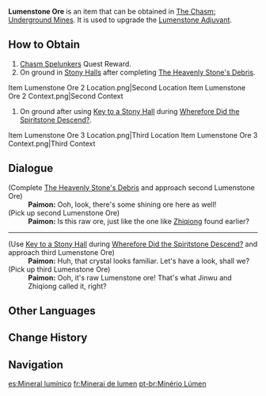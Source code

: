 {{Item Infobox
|id          = 101644
|image       = Item Lumenstone Ore.png
|type        = Adventure Items
|invCategory = Precious Items
|quality     = 3
|description = The raw ore from which Lumenstone may be found. If processed properly, it can be used to strengthen the [[Lumenstone Adjuvant]] you have. Why not hit [[Jinwu]] up and ask her?
|source1     = [[Chasm Spelunkers]] Quest Reward
|source2     = Found in the [[The Chasm: Underground Mines]]
}}
'''Lumenstone Ore''' is an item that can be obtained in [[The Chasm: Underground Mines]]. It is used to upgrade the [[Lumenstone Adjuvant]].

==How to Obtain==
# [[Chasm Spelunkers]] Quest Reward.
# On ground in [[Stony Halls]] after completing [[The Heavenly Stone's Debris]].<gallery>
Item Lumenstone Ore 2 Location.png|Second Location
Item Lumenstone Ore 2 Context.png|Second Context
</gallery>
# On ground after using [[Key to a Stony Hall]] during [[Wherefore Did the Spiritstone Descend?]].<gallery>
Item Lumenstone Ore 3 Location.png|Third Location
Item Lumenstone Ore 3 Context.png|Third Context
</gallery>

==Dialogue==
{{Dialogue start}}
;(Complete [[The Heavenly Stone's Debris]] and approach second Lumenstone Ore)
:'''Paimon:''' Ooh, look, there's some shining ore here as well!
;(Pick up second Lumenstone Ore)
:'''Paimon:''' Is this raw ore, just like the one like [[Zhiqiong]] found earlier?
----
;(Use [[Key to a Stony Hall]] during [[Wherefore Did the Spiritstone Descend?]] and approach third Lumenstone Ore)
:'''Paimon:''' Huh, that crystal looks familiar. Let's have a look, shall we?
;(Pick up third Lumenstone Ore)
:'''Paimon:''' Ooh, it's raw Lumenstone ore! That's what Jinwu and Zhiqiong called it, right?
{{Dialogue end}}

==Other Languages==
{{Other Languages
|en      = Lumenstone Ore
|zhs     = 流明石原矿
|zhs_rm  = Liúmíng-shí Yuánkuàng
|zht     = 流明石原礦
|zht_rm  = Liúmíng-shí Yuánkuàng
|zh_tl   = Lumenstone Raw Ore
|ja      = 流明石の原鉱
|ja_rm   = Ryuumei-seki no Genkou{{Assumed}}
|ja_tl   = Lumenstone Raw Ore
|ko      = {{tt|유명석|流明石}} {{tt|원석|原石}}
|ko_rm   = Yumyeongseok Wonseok
|ko_tl   = Lumenstone Ore
|es      = Mineral lumínico
|es_tl   = Luminous Ore
|fr      = Minerai de lumen
|fr_tl   = Lumen Ore
|ru      = Светоносная руда
|ru_tl   = Luminous Ore
|th      = Lumenstone Ore
|vi      = Quặng {{tt|Lưu Minh|流明}}
|vi_tl   = 
|de      = Lumensteinerz
|de_tl   = Lumenstone Ore
|id      = Lumenstone Ore
|pt      = Minério Lúmen
|pt_tl   = 
|tr      = Lümentaşı Cevheri
|tr_tl   = Lumenstone Ore
|it      = Minerale di Pietraluce
|it_tl   = Mineral of Stonelight
}}

==Change History==
{{Change History|2.6}}

==Navigation==
{{Precious Navbox|Item}}

[[es:Mineral lumínico]]
[[fr:Minerai de lumen]]
[[pt-br:Minério Lúmen]]
